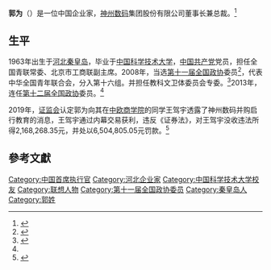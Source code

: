 '''郭为'''（{{bd|1963年||}}）是一位中国企业家，[[神州数码|神州数码]]集团股份有限公司董事长兼总裁。<ref name="#1">{{cite web |url=http://www.digitalchina.com/list-39-1.html}}</ref>

==生平==
1963年出生于[[河北|河北]][[秦皇岛|秦皇岛]]，毕业于[[中国科学技术大学|中国科学技术大学]]，[[中国共产党|中国共产党]]党员，担任全国青联常委、北京市工商联副主席。2008年，当选[[第十一届全国政协|第十一届全国政协]]委员<ref>{{cite news|title=第十一届全国政协委员名单|url=http://www.indaa.com.cn/zt/2009qglh/zxzs/200903/t20090303_127573.html|accessdate=2013-04-09|newspaper=新华社北京1月25日电 中国人民政治协商会议第十一届全国委员会委员名单(共2237人，2008年1月25日政协第十届全国委员会常务委员会第二十次会议通过)|date=2008年1月25日|deadurl=yes|archiveurl=https://web.archive.org/web/20130928014403/http://www.indaa.com.cn/zt/2009qglh/zxzs/200903/t20090303_127573.html|archivedate=2013年9月28日}}</ref>，代表中华全国青年联合会，分入第十六组。并担任教科文卫体委员会专委。<ref>{{cite news|title=全国政协信息-郭为|url=http://www.cppcc.gov.cn/CMS/wylibary/showJcwyxtInfoWylibary.action?tabJcwyxt.guid=11W0006850&wytype=wjwy|accessdate=2013-04-11|newspaper=全国政协委员会|archive-date=2016-03-04|archive-url=https://web.archive.org/web/20160304131404/http://www.cppcc.gov.cn/CMS/wylibary/showJcwyxtInfoWylibary.action?tabJcwyxt.guid=11W0006850&wytype=wjwy|dead-url=no}}</ref>2013年，连任[[第十二届全国政协|第十二届全国政协]]委员。<ref name="#1"/>

2019年，[[中国证券监督管理委员会|证监会]]认定郭为向其在[[中欧商学院|中欧商学院]]的同学王驾宇透露了神州数码并购启行教育的消息，王驾宇通过内幕交易获利，违反《证券法》，对王驾宇没收违法所得2,168,268.35元，并处以6,504,805.05元罚款。<ref>{{cite news |url=http://m.ce.cn/gp/gd/201908/09/t20190809_32869072.shtml}}</ref>


==參考文獻==
{{reflist}}
{{中国政治人物小作品}}

{{联想集团}}
{{DEFAULTSORT:G}}
[[Category:中国首席执行官|Category:中国首席执行官]]
[[Category:河北企业家|Category:河北企业家]]
[[Category:中国科学技术大学校友|Category:中国科学技术大学校友]]
[[Category:联想人物|Category:联想人物]]
[[Category:第十一届全国政协委员|Category:第十一届全国政协委员]]
[[Category:秦皇岛人|Category:秦皇岛人]]
[[Category:郭姓|Category:郭姓]]